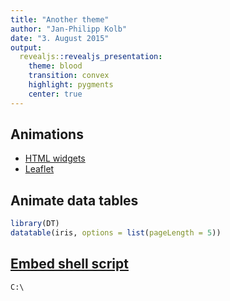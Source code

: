 ```yaml
---
title: "Another theme"
author: "Jan-Philipp Kolb"
date: "3. August 2015"
output:
  revealjs::revealjs_presentation:
    theme: blood
    transition: convex
    highlight: pygments
    center: true
---
```


## Animations

- [HTML widgets](http://rmarkdown.rstudio.com/developer_html_widgets.html)
- [Leaflet](http://www.htmlwidgets.org/showcase_leaflet.html)

## Animate data tables

```r
library(DT)
datatable(iris, options = list(pageLength = 5))
```

## [Embed shell script](http://stackoverflow.com/questions/20303826/highlight-bash-shell-code-in-markdown)

```shell
C:\
```


